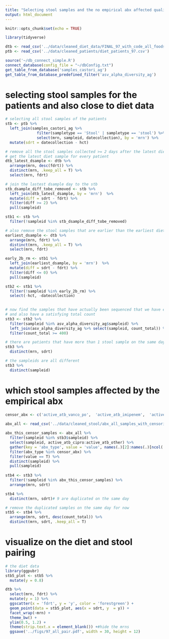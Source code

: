 ```yaml
---
title: "Selecting stool samples and the no empirical abx affected qualified stool samples"
output: html_document
---
```


```r
knitr::opts_chunk$set(echo = TRUE)
```

```r
library(tidyverse) 
```

```r
dtb <- read_csv('../data/cleaned_diet_data/FINAL_97_with_code_all_foods_drt_with_enteralTPN.csv')
ptb <- read_csv('../data/cleaned_patients/diet_patients_97.csv')

source('~/db_connect_simple.R')
connect_database(config_file = "~/dbConfig.txt")
get_table_from_database('samples_castori_ag')
get_table_from_database_predefined_filter('asv_alpha_diversity_ag')
```

# selecting stool samples for the patients and also close to diet data

```r
# selecting all stool samples of the patients
stb <- ptb %>% 
  left_join(samples_castori_ag %>% 
              filter(sampletype == 'Stool' | sampletype == 'stool') %>% 
              select(mrn, sampleid, datecollection), by = 'mrn') %>% 
  mutate(sdrt = datecollection - hct)
```

```r
# remove all the stool samples collected >= 2 days after the latest diet sample for every patient
# get the latest diet sample for every patient
dtb_latest_dsample <- dtb %>% 
  arrange(mrn, desc(fdrt)) %>% 
  distinct(mrn, .keep_all = T) %>% 
  select(mrn, fdrt)  

# join the lastest dsample day to the stb 
stb_dsample_diff_tobe_removed <- stb %>% 
  left_join(dtb_latest_dsample, by = 'mrn')  %>% 
  mutate(diff = sdrt - fdrt) %>% 
  filter(diff >= 2) %>% 
  pull(sampleid)

stb1 <- stb %>% 
  filter(!sampleid %in% stb_dsample_diff_tobe_removed)

# also remove the stool samples that are earlier than the earliest diet sample for each patient
earliest_dsample <- dtb %>% 
  arrange(mrn, fdrt) %>% 
  distinct(mrn, .keep_all = T) %>% 
  select(mrn, fdrt)

early_2b_rm <- stb1 %>% 
  left_join(earliest_dsample, by = 'mrn')  %>% 
  mutate(diff = sdrt - fdrt) %>% 
  filter(diff <= 0) %>% 
  pull(sampleid)

stb2 <- stb1 %>% 
  filter(!sampleid %in% early_2b_rm) %>% 
  select(-hct, -datecollection)
 
```

```r
# now find the samples that have actually been sequenced that we have entry in the alpha div table
# and also have a satisfying total count
stb3 <- stb2 %>% 
  filter(sampleid %in% asv_alpha_diversity_ag$sampleid) %>%
  left_join(asv_alpha_diversity_ag %>% select(sampleid, count_total)) %>% 
  filter(count_total >= 400)

# there are patients that have more than 1 stool sample on the same day
stb3 %>% 
  distinct(mrn, sdrt)

# the sampleids are all different
stb3 %>% 
  distinct(sampleid)
```

# which stool samples affected by the empirical abx

```r
censor_abx <- c('active_atb_vanco_po',	'active_atb_imipenem',	'active_atb_meropenem',	'active_atb_ertapenem',		'active_atb_cefepime',		'active_atb_linezolid',	'active_atb_metro',	'active_atb_piptazo')

abx_all <- read_csv('../data/cleaned_stool/abx_all_samples_with_censoring_info.csv')
  
abx_this_censor_samples <- abx_all %>% 
  filter(sampleid %in% stb3$sampleid) %>% 
  select(sampleid, active_atb_cipro:active_atb_other) %>% 
  gather(key = 'abx_type', value = 'value', names(.)[2]:names(.)[ncol(.)]) %>% 
  filter(abx_type %in% censor_abx) %>% 
  filter(value == T) %>% 
  distinct(sampleid) %>% 
  pull(sampleid)
 
stb4 <- stb3 %>% 
  filter(!sampleid %in% abx_this_censor_samples) %>% 
  arrange(mrn, sdrt)

stb4 %>% 
  distinct(mrn, sdrt)# 9 are duplicated on the same day
```

```r
# remove the duplicated samples on the same day for now
stb5 <- stb4 %>% 
  arrange(mrn, sdrt, desc(count_total)) %>% 
  distinct(mrn, sdrt, .keep_all = T)
```


# visualize on the diet and stool pairing

```r
# the diet data
library(ggpubr)
stb5_plot <- stb5 %>% 
  mutate(y = 0.8)

dtb %>% 
  select(mrn, fdrt) %>% 
  mutate(y = 1) %>% 
  ggscatter(x = 'fdrt', y = 'y', color = 'forestgreen') +
  geom_point(data = stb5_plot, aes(x = sdrt, y  = y)) +
  facet_wrap(~mrn) +
  theme_bw() +
  ylim(0.5, 1.2) +
  theme(strip.text.x = element_blank()) +#hide the mrns
  ggsave('../figs/97_all_pair.pdf', width = 30, height = 12)
```

